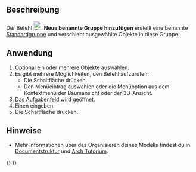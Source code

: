 <languages/>

<div class="mw-translate-fuzzy">
{{Docnav/de
|[[Draft_LayerManager/de|LayerManager]]
|[[Draft_AddToGroup/de|ZurGruppeHinzufügen]]
|[[Draft_Workbench/de|Draft]]
|IconL=Draft_LayerManager.svg
|IconR=Draft_AddToGroup.svg
|IconC=Workbench_Draft.svg
}}
</div>

<div class="mw-translate-fuzzy">
{{GuiCommand/de
|Name=Draft AddNamedGroup
|Name/de=Draft BenannteGruppeHinzufügen
|MenuLocation=Dienstprogramme → Neue benannte Gruppe hizufügen
|Workbenches=[[Draft_Workbench/de|Draft]]
|Shortcut=
|Version=0.20
|SeeAlso=[[Std_Group/de|Std Gruppe]], [[Draft_AddToGroup/de|Draft ZurGruppeHinzufügen]], [[Draft_AutoGroup/de|Draft AutoGruppe]]
}}
</div>

<span id="Description"></span>
==Beschreibung==

<div class="mw-translate-fuzzy">
Der Befehl [[Image:Draft_AddNamedGroup.svg|24px]] '''Neue benannte Gruppe hinzufügen''' erstellt eine benannte [[Std_Group/de|Standardgruppe]] und verschiebt ausgewählte Objekte in diese Gruppe.
</div>

<span id="Usage"></span>
==Anwendung==

<div class="mw-translate-fuzzy">
# Optional ein oder mehrere Objekte auswählen.
# Es gibt mehrere Möglichkeiten, den Befehl aufzurufen:
#* Die Schaltfläche {{Button|[[Image:Draft_AddNamedGroup.svg|16px]] [[Draft_AddNamedGroup/de|Neue benannte Gruppe hinzufügen]]}} drücken.
#* Den Menüeintrag {{MenuCommand|Dienstprogramme → [[Image:Draft_AddNamedGroup.svg|16px]] Neue benannte Gruppe hinzufügen}} auswählen oder die Menüoption aus dem Kontextmenü der Baumansicht oder der 3D-Ansicht.
# Das Aufgabenfeld {{MenuCommand|Gruppe hinzufügen}} wird geöffnet.
# Einen {{MenuCommand|Gruppennamen}} eingeben.
# Die Schaltfläche {{Button|OK}} drücken.
</div>

<span id="Notes"></span>
==Hinweise==

* Mehr Informationen über das Organisieren deines Modells findest du in [[Document_structure/de|Documentstruktur]] und [[Arch_tutorial/de#Organizing_your_model|Arch Tutorium]].


<div class="mw-translate-fuzzy">
{{Docnav/de
|[[Draft_LayerManager/de|LayerManager]]
|[[Draft_AddToGroup/de|ZurGruppeHinzufügen]]
|[[Draft_Workbench/de|Draft]]
|IconL=Draft_LayerManager.svg
|IconR=Draft_AddToGroup.svg
|IconC=Workbench_Draft.svg
}}
</div>

{{Draft Tools navi{{#translation:}}}}
{{Userdocnavi{{#translation:}}}}